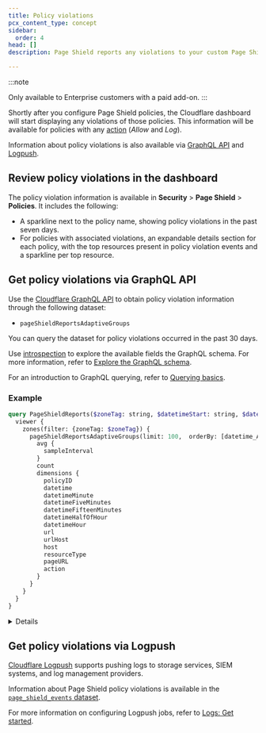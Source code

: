 ```yaml
---
title: Policy violations
pcx_content_type: concept
sidebar:
  order: 4
head: []
description: Page Shield reports any violations to your custom Page Shield policies.

---
```



:::note

Only available to Enterprise customers with a paid add-on. 
:::

Shortly after you configure Page Shield policies, the Cloudflare dashboard will start displaying any violations of those policies. This information will be available for policies with any [action](/page-shield/policies/#policy-actions) (*Allow* and *Log*).

Information about policy violations is also available via [GraphQL API](/analytics/graphql-api/) and [Logpush](/logs/about/).

## Review policy violations in the dashboard

The policy violation information is available in **Security** > **Page Shield** > **Policies**. It includes the following:

* A sparkline next to the policy name, showing policy violations in the past seven days.
* For policies with associated violations, an expandable details section for each policy, with the top resources present in policy violation events and a sparkline per top resource.

## Get policy violations via GraphQL API

Use the [Cloudflare GraphQL API](/analytics/graphql-api/) to obtain policy violation information through the following dataset:

* `pageShieldReportsAdaptiveGroups`

You can query the dataset for policy violations occurred in the past 30 days.

Use [introspection](/analytics/graphql-api/features/discovery/introspection/) to explore the available fields the GraphQL schema. For more information, refer to [Explore the GraphQL schema](/analytics/graphql-api/getting-started/explore-graphql-schema/).

For an introduction to GraphQL querying, refer to [Querying basics](/analytics/graphql-api/getting-started/querying-basics/).

### Example

```graphql title="Example GraphQL query"
query PageShieldReports($zoneTag: string, $datetimeStart: string, $datetimeEnd: string) {
  viewer {
    zones(filter: {zoneTag: $zoneTag}) {
      pageShieldReportsAdaptiveGroups(limit: 100,  orderBy: [datetime_ASC], filter: {datetime_geq:$datetimeStart, datetime_leq:$datetimeEnd}) {
        avg {
          sampleInterval
        }
        count
        dimensions {
          policyID
          datetime
          datetimeMinute
          datetimeFiveMinutes
          datetimeFifteenMinutes
          datetimeHalfOfHour
          datetimeHour
          url
          urlHost
          host
          resourceType
          pageURL
          action
        }
      }
    }
  }
}
```


<Details header="Example curl request">

```bash
echo '{ "query":
  "query PageShieldReports($zoneTag: string, $datetimeStart: string, $datetimeEnd: string) {
    viewer {
      zones(filter: {zoneTag: $zoneTag}) {
        pageShieldReportsAdaptiveGroups(limit: 100,  orderBy: [datetime_ASC], filter: {datetime_geq:$datetimeStart, datetime_leq:$datetimeEnd}) {
          avg {
            sampleInterval
          }
          count
          dimensions {
            policyID
            datetime
            datetimeMinute
            datetimeFiveMinutes
            datetimeFifteenMinutes
            datetimeHalfOfHour
            datetimeHour
            url
            urlHost
            host
            resourceType
            pageURL
            action
          }
        }
      }
    }
  }",
  "variables": {
    "zoneTag": "<CLOUDFLARE_ZONE_ID>",
    "datetimeStart": "2023-04-17T11:00:00Z",
    "datetimeEnd": "2023-04-24T12:00:00Z"
  }
}' | tr -d '\n' | curl --silent \
https://api.cloudflare.com/client/v4/graphql \
--header "Authorization: Bearer <API_TOKEN>" \
--header "Content-Type: application/json" \
--data @-
```


</Details>

## Get policy violations via Logpush

[Cloudflare Logpush](/logs/about/) supports pushing logs to storage services, <GlossaryTooltip term="SIEM">SIEM systems</GlossaryTooltip>, and log management providers.

Information about Page Shield policy violations is available in the [`page_shield_events` dataset](/logs/reference/log-fields/zone/page_shield_events/).

For more information on configuring Logpush jobs, refer to [Logs: Get started](/logs/get-started/).
